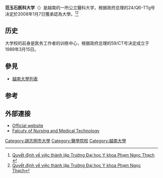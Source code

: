{{refimprove|time=2015-11-04T12:22:59+00:00}}
{{Infobox university
|name          = 范玉石医科大学
|native_name = {{lang|vi|Đại học Y khoa Phạm Ngọc Thạch}}
|image         = [[File:Logo_of_Pham_Ngoc_Thach_University_of_Medicine.jpg|200px]]
|motto         = 
|established   = 1989年<ref>https://search.wdoms.org/home/SchoolDetail/F0000408</ref>
|type          = 公立
|president     = 阮氏玉蓉 [[博士|博士]] [[副教授|副教授]]
|students      = 
|staff         = 
|Address       = 
|city          = 胡志明市
|country       = {{越南}}
|website       = {{URL|http://pnt.edu.vn/}}
}}

'''范玉石医科大学'''（{{vie|v=Trường Đại học Y khoa Phạm Ngọc Thạch}}）是越南的一所公立醫科大学，根据政府总理的24/QĐ-TTg号决定於2008年1月7日獲承認為大學。<ref>[http://vanban.moet.gov.vn/?page=1.15&script=viewdoc&view=17643&opt=brpage Quyết định về việc thành lập Trường Đại học Y khoa Phạm Ngọc Thạch] {{webarchive|url=https://web.archive.org/web/20160305125056/http://vanban.moet.gov.vn/?page=1.15&script=viewdoc&view=17643&opt=brpage |date=2016-03-05 }}</ref><ref>[http://chinhphu.vn/portal/page/portal/chinhphu/hethongvanban?class_id=1&_page=362&mode=detail&document_id=53977 Quyết định về việc thành lập Trường Đại học Y khoa Phạm Ngọc Thạch]</ref>

== 历史==
大学校的前身是医务工作者的训练中心，根据政府总理的59/CT号决定成立于1989年3月15日。

==參見==
*[[越南大學列表|越南大學列表]]

==参考==
{{reflist}}
==外部連接==
*[http://pnt.edu.vn/ Official website]
*[http://pnt-ddktyh.edu.vn Falcuty of Nursing and Medical Technology]

{{coord|10.7737|106.6654|type:edu_region:VN|display=title}}

[[Category:胡志明市大學|Category:胡志明市大學]]
[[Category:醫學院校|Category:醫學院校]]
[[Category:越南大學|Category:越南大學]]